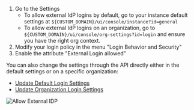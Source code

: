 1. Go to the Settings
    - To allow external IdP logins by default, go to your instance default settings at `${CUSTOM_DOMAIN}/ui/console/instance?id=general`
    - To allow external IdP logins on an organization, go to `${CUSTOM_DOMAIN}/ui/console/org-settings?id=login` and ensure you have the right org context.
2. Modify your login policy in the menu "Login Behavior and Security"
3. Enable the attribute "External Login allowed"

You can also change the settings through the API directly either in the default settings or on a specific organization:
- [Update Default Login Settings](/docs/apis/resources/admin/admin-service-update-login-policy)
- [Update Organization Login Settings](/docs/apis/resources/mgmt/management-service-update-custom-login-policy)

![Allow External IDP](/img/guides/zitadel_allow_external_idp.png)

